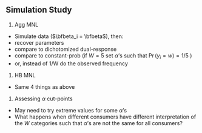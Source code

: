 ## Simulation Study {#sec-simstudy}

1. Agg MNL

  - Simulate data ($\bfbeta_i = \bfbeta$), then:
  - recover parameters
  - compare to dichotomized dual-response
  - compare to constant-prob (if $W=5$ set $\alpha$'s such that $\Pr(y_i=w) = 1/5$ )
  - or, instead of 1/W do the observed frequency

1. HB MNL

  - Same 4 things as above
  
1. Assessing $\alpha$ cut-points

  - May need to try extreme values for some $\alpha$'s
  - What happens when different consumers have different interpretation of the $W$ categories such that $\alpha$'s are not the same for all consumers?
 
